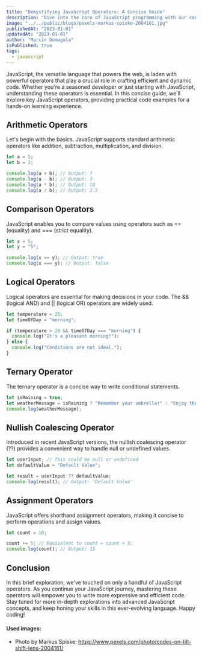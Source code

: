```yaml
---
title: "Demystifying JavaScript Operators: A Concise Guide"
description: "Dive into the core of JavaScript programming with our concise guide on essential operators. From arithmetic and logical operations to recent additions like the nullish coalescing operator, this article provides hands-on examples, empowering professionals to enhance their JavaScript coding skills."
image: "../../public/blogs/pexels-markus-spiske-2004161.jpg"
publishedAt: "2023-01-01"
updatedAt: "2023-01-01"
author: "Marcin Domagala"
isPublished: true
tags:
  - javascript
---
```


JavaScript, the versatile language that powers the web, is laden with powerful operators that play a crucial role in crafting efficient and dynamic code. Whether you're a seasoned developer or just starting with JavaScript, understanding these operators is essential. In this concise guide, we'll explore key JavaScript operators, providing practical code examples for a hands-on learning experience.

## Arithmetic Operators

Let's begin with the basics. JavaScript supports standard arithmetic operators like addition, subtraction, multiplication, and division.

```javascript
let a = 5;
let b = 2;

console.log(a + b); // Output: 7
console.log(a - b); // Output: 3
console.log(a * b); // Output: 10
console.log(a / b); // Output: 2.5
```

## Comparison Operators

JavaScript enables you to compare values using operators such as == (equality) and === (strict equality).

```javascript
let x = 5;
let y = "5";

console.log(x == y); // Output: true
console.log(x === y); // Output: false
```

## Logical Operators

Logical operators are essential for making decisions in your code. The && (logical AND) and || (logical OR) operators are widely used.

```javascript
let temperature = 25;
let timeOfDay = "morning";

if (temperature > 20 && timeOfDay === "morning") {
  console.log("It's a pleasant morning!");
} else {
  console.log("Conditions are not ideal.");
}
```

## Ternary Operator

The ternary operator is a concise way to write conditional statements.

```javascript
let isRaining = true;
let weatherMessage = isRaining ? "Remember your umbrella!" : "Enjoy the day!";
console.log(weatherMessage);
```

## Nullish Coalescing Operator

Introduced in recent JavaScript versions, the nullish coalescing operator (??) provides a convenient way to handle null or undefined values.

```javascript
let userInput; // This could be null or undefined
let defaultValue = "Default Value";

let result = userInput ?? defaultValue;
console.log(result); // Output: 'Default Value'
```

## Assignment Operators

JavaScript offers shorthand assignment operators, making it concise to perform operations and assign values.

```javascript
let count = 10;

count += 5; // Equivalent to count = count + 5;
console.log(count); // Output: 15
```

## Conclusion

In this brief exploration, we've touched on only a handful of JavaScript operators. As you continue your JavaScript journey, mastering these operators will empower you to write more expressive and efficient code. Stay tuned for more in-depth explorations into advanced JavaScript concepts, and keep honing your skills in this ever-evolving language. Happy coding!

<h4 className="prose">Used images: </h4>

- Photo by Markus Spiske: https://www.pexels.com/photo/codes-on-tilt-shift-lens-2004161/
